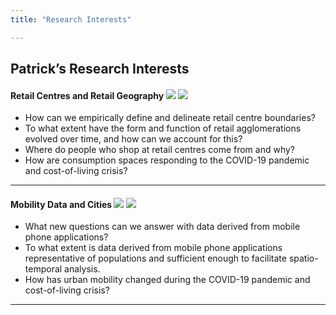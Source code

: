```yaml
---
title: "Research Interests"

---
```



## Patrick's Research Interests


#### Retail Centres and Retail Geography ![](shop.png) ![](planet.png)

* How can we empirically define and delineate retail centre boundaries? 
* To what extent have the form and function of retail agglomerations evolved over time, and how can we account for this?
* Where do people who shop at retail centres come from and why?
* How are consumption spaces responding to the COVID-19 pandemic and cost-of-living crisis?

---


#### Mobility Data and Cities ![](fone.png) ![](city.png)

* What new questions can we answer with data derived from mobile phone applications?
* To what extent is data derived from mobile phone applications representative of populations and sufficient enough to facilitate spatio-temporal analysis. 
* How has urban mobility changed during the COVID-19 pandemic and cost-of-living crisis?

---
